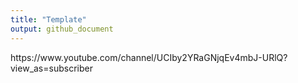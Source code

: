```yaml
---
title: "Template"
output: github_document
---
```


https://www.youtube.com/channel/UCIby2YRaGNjqEv4mbJ-URlQ?view_as=subscriber